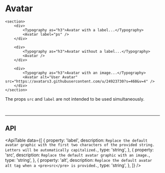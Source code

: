 
# Avatar

<ComponentInfo title="Avatar" />

```tsx live
<section>
    <div>
        <Typography as="h3">Avatar with a label...</Typography>
        <Avatar label="ps" />
    </div>

    <div>
        <Typography as="h3">Avatar without a label...</Typography>
        <Avatar />
    </div>

    <div>
        <Typography as="h3">Avatar with an image...</Typography>
        <Avatar alt="User Avatar" src="https://avatars3.githubusercontent.com/u/24923730?s=460&v=4" />
    </div>
</section>
```

The props `src` and `label` are not intended to be used simultaneously.

<br  />

---

## API

<ApiTable data={[
    {
        property: 'label',
        description: `Replace the default avatar graphic with the first two characters of the
            provided string. Letters will be automatically capitalized.`,
        type: 'string',
    },
    {
        property: 'src',
        description: `Replace the default avatar graphic with an image.`,
        type: 'string',
    },
    {
        property: 'alt',
        description: `Replace the default avatar alt tag when a <pre>src</pre> is provided.`,
        type: 'string',
    },
]} />
